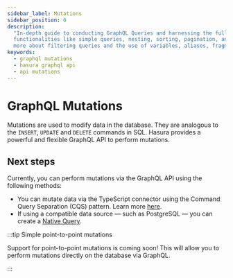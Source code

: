 ```yaml
---
sidebar_label: Mutations
sidebar_position: 0
description:
  "In-depth guide to conducting GraphQL Queries and harnessing the full potential of Hasura's GraphQL API. Discover
  functionalities like simple queries, nesting, sorting, pagination, and employing multiple arguments or queries. Learn
  more about filtering queries and the use of variables, aliases, fragments, and directives."
keywords:
  - graphql mutations
  - hasura graphql api
  - api mutations
---
```


# GraphQL Mutations

Mutations are used to modify data in the database. They are analogous to the `INSERT`, `UPDATE` and `DELETE` commands in
SQL. Hasura provides a powerful and flexible GraphQL API to perform mutations.

## Next steps

Currently, you can perform mutations via the GraphQL API using the following methods:

- You can mutate data via the TypeScript connector using the Command Query Separation (CQS) pattern. Learn more
  [here](/graphql-api/mutations/typescript.mdx).
- If using a compatible data source — such as PostgreSQL — you can create a
  [Native Query](/connectors/postgresql/config.mdx#mutations).

:::tip Simple point-to-point mutations

Support for point-to-point mutations is coming soon! This will allow you to perform mutations directly on the database
via GraphQL.

:::
